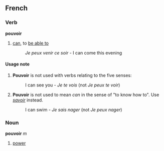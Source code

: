 ==French==
===Verb===
'''pouvoir'''

#[[can]], to [[be able to]]
#:''Je peux venir ce soir'' - I can come this evening

====Usage note====
#'''Pouvoir''' is not used with verbs relating to the five senses:
#:I can see you - ''Je te vois'' (not ''Je peux te voir'')
#'''Pouvoir''' is not used to mean ''can'' in the sense of "to know how to".  Use ''[[savoir]]'' instead.
#:I can swim - ''Je sais nager'' (not ''Je peux nager'')

===Noun===
'''pouvoir''' ''m''

#[[power]]